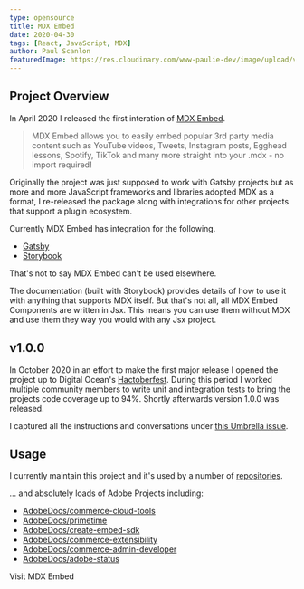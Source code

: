 ```yaml
---
type: opensource
title: MDX Embed
date: 2020-04-30
tags: [React, JavaScript, MDX]
author: Paul Scanlon
featuredImage: https://res.cloudinary.com/www-paulie-dev/image/upload/v1660732359/paulie.dev/2020/04/mdx-embed-og-image_b4apvi.jpg
---
```


## Project Overview

In April 2020 I released the first interation of [MDX Embed](https://www.mdx-embed.com/).

> MDX Embed allows you to easily embed popular 3rd party media content such as YouTube videos, Tweets, Instagram posts,
> Egghead lessons, Spotify, TikTok and many more straight into your .mdx - no import required!

Originally the project was just supposed to work with Gatsby projects but as more and more JavaScript frameworks and
libraries adopted MDX as a format, I re-released the package along with integrations for other projects that support a
plugin ecosystem.

Currently MDX Embed has integration for the following.

- [Gatsby](https://www.gatsbyjs.com/)
- [Storybook](https://storybook.js.org/)

That's not to say MDX Embed can't be used elsewhere.

The documentation (built with Storybook) provides details of how to use it with anything that supports MDX itself. But
that's not all, all MDX Embed Components are written in Jsx. This means you can use them without MDX and use them they
way you would with any Jsx project.

## v1.0.0

In October 2020 in an effort to make the first major release I opened the project up to Digital Ocean's
[Hactoberfest](https://hacktoberfest.digitalocean.com/). During this period I worked multiple community members to write
unit and integration tests to bring the projects code coverage up to 94%. Shortly afterwards version 1.0.0 was released.

I captured all the instructions and conversations under
[this Umbrella issue](https://github.com/PaulieScanlon/mdx-embed/issues/71).

## Usage

I currently maintain this project and it's used by a number of
[repositories](https://github.com/PaulieScanlon/mdx-embed/network/dependents).

... and absolutely loads of Adobe Projects including:

- [AdobeDocs/commerce-cloud-tools](https://github.com/AdobeDocs/commerce-cloud-tools)
- [AdobeDocs/primetime](https://github.com/AdobeDocs/primetime)
- [AdobeDocs/create-embed-sdk](https://github.com/AdobeDocs/create-embed-sdk)
- [AdobeDocs/commerce-extensibility](https://github.com/AdobeDocs/commerce-extensibility)
- [AdobeDocs/commerce-admin-developer](https://github.com/AdobeDocs/commerce-admin-developer)
- [AdobeDocs/adobe-status](https://github.com/AdobeDocs/adobe-status)

<CtaExternal href='https://www.mdx-embed.com/'>Visit MDX Embed</CtaExternal>

